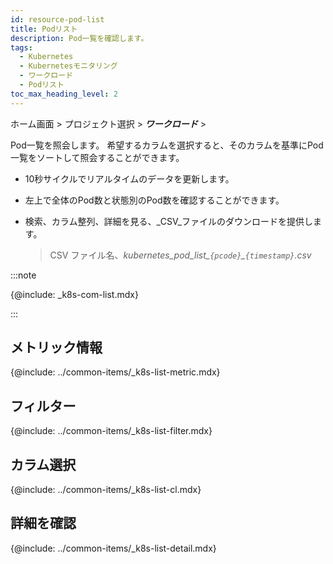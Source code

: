 ```yaml
---
id: resource-pod-list
title: Podリスト
description: Pod一覧を確認します。
tags:
  - Kubernetes
  - Kubernetesモニタリング
  - ワークロード
  - Podリスト
toc_max_heading_level: 2
---
```


<!-- 
>
다국어 이미지 필요
-->

ホーム画面 > プロジェクト選択 > **_ワークロード_** > <Cmdname sid="podList" className="uitext" />

Pod一覧を照会します。 希望するカラムを選択すると、そのカラムを基準にPod一覧をソートして照会することができます。 

<ImgLang img='k8s-pod-list.png' desc='Pod一覧' />

- 10秒サイクルでリアルタイムのデータを更新します。

- 左上で全体のPod数と状態別のPod数を確認することができます。 

- 検索、カラム整列、詳細を見る、_CSV_ファイルのダウンロードを提供します。

  > CSV ファイル名、_kubernetes_pod_list\_`{pcode}`\_`{timestamp}`.csv_

:::note 

{@include: _k8s-com-list.mdx} 

:::

## メトリック情報

{@include: ../common-items/_k8s-list-metric.mdx}

## フィルター

{@include: ../common-items/_k8s-list-filter.mdx}

## カラム選択

{@include: ../common-items/_k8s-list-cl.mdx}

## 詳細を確認

{@include: ../common-items/_k8s-list-detail.mdx}
